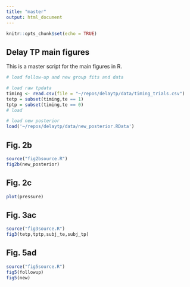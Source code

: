 ```yaml
---
title: "master"
output: html_document
---
```


```r
knitr::opts_chunk$set(echo = TRUE)
```

## Delay TP main figures

This is a master script for the main figures in R.

```r
# load follow-up and new group fits and data

# load raw tpdata
timing <- read.csv(file = "~/repos/delaytp/data/timing_trials.csv")
tetp = subset(timing,te == 1)
tptp = subset(timing,te == 0)
# load 

# load new posterior
load('~/repos/delaytp/data/new_posterior.RData')
```

## Fig. 2b

```r
source("fig2bsource.R")
fig2b(new_posterior)
```

## Fig. 2c

```r
plot(pressure)
```

## Fig. 3ac

```r
source("fig3source.R")
fig3(tetp,tptp,subj_te,subj_tp)
```

## Fig. 5ad

```r
source("fig5source.R")
fig5(followup)
fig5(new)
```